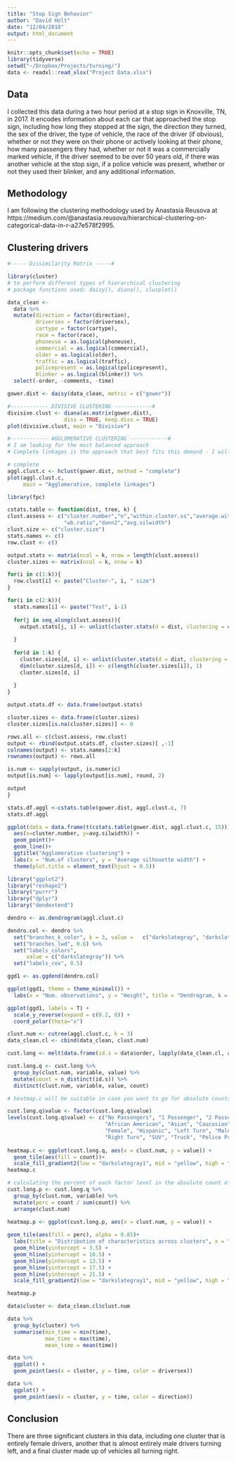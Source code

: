 ```yaml
---
title: "Stop Sign Behavior"
author: "David Holt"
date: "12/04/2018"
output: html_document
---
```


```r
knitr::opts_chunk$set(echo = TRUE)
library(tidyverse)
setwd("~/Dropbox/Projects/turning/")
data <- readxl::read_xlsx("Project Data.xlsx")
```

## Data

I collected this data during a two hour period at a stop sign in Knoxville, TN, in 2017. It encodes information about each car that approached the stop sign, including how long they stopped at the sign, the direction they turned, the sex of the driver, the type of vehicle, the race of the driver (if obvious), whether or not they were on their phone or actively looking at their phone, how many passengers they had, whether or not it was a commercially marked vehicle, if the driver seemed to be over 50 years old, if there was another vehicle at the stop sign, if a police vehicle was present, whether or not they used their blinker, and any additional information.

## Methodology

I am following the clustering methodology used by Anastasia Reusova at https://medium.com/@anastasia.reusova/hierarchical-clustering-on-categorical-data-in-r-a27e578f2995.

## Clustering drivers

```r
#----- Dissimilarity Matrix -----#

library(cluster) 
# to perform different types of hierarchical clustering
# package functions used: daisy(), diana(), clusplot()

data_clean <- 
  data %>%
  mutate(direction = factor(direction),
         driversex = factor(driversex),
         cartype = factor(cartype),
         race = factor(race),
         phoneuse = as.logical(phoneuse),
         commercial = as.logical(commercial),
         older = as.logical(older),
         traffic = as.logical(traffic),
         policepresent = as.logical(policepresent),
         blinker = as.logical(blinker)) %>%
  select(-order, -comments, -time)

gower.dist <- daisy(data_clean, metric = c("gower"))

#------------ DIVISIVE CLUSTERING ------------#
divisive.clust <- diana(as.matrix(gower.dist), 
                  diss = TRUE, keep.diss = TRUE)
plot(divisive.clust, main = "Divisive")


```

```r
#------------ AGGLOMERATIVE CLUSTERING ------------#
# I am looking for the most balanced approach
# Complete linkages is the approach that best fits this demand - I will leave only this one here, don't want to get it cluttered

# complete
aggl.clust.c <- hclust(gower.dist, method = "complete")
plot(aggl.clust.c,
     main = "Agglomerative, complete linkages")
```

```r
library(fpc)

cstats.table <- function(dist, tree, k) {
clust.assess <- c("cluster.number","n","within.cluster.ss","average.within","average.between",
                  "wb.ratio","dunn2","avg.silwidth")
clust.size <- c("cluster.size")
stats.names <- c()
row.clust <- c()

output.stats <- matrix(ncol = k, nrow = length(clust.assess))
cluster.sizes <- matrix(ncol = k, nrow = k)

for(i in c(1:k)){
  row.clust[i] <- paste("Cluster-", i, " size")
}

for(i in c(2:k)){
  stats.names[i] <- paste("Test", i-1)
  
  for(j in seq_along(clust.assess)){
    output.stats[j, i] <- unlist(cluster.stats(d = dist, clustering = cutree(tree, k = i))[clust.assess])[j]
    
  }
  
  for(d in 1:k) {
    cluster.sizes[d, i] <- unlist(cluster.stats(d = dist, clustering = cutree(tree, k = i))[clust.size])[d]
    dim(cluster.sizes[d, i]) <- c(length(cluster.sizes[i]), 1)
    cluster.sizes[d, i]
    
  }
}

output.stats.df <- data.frame(output.stats)

cluster.sizes <- data.frame(cluster.sizes)
cluster.sizes[is.na(cluster.sizes)] <- 0

rows.all <- c(clust.assess, row.clust)
output <- rbind(output.stats.df, cluster.sizes)[ ,-1]
colnames(output) <- stats.names[2:k]
rownames(output) <- rows.all

is.num <- sapply(output, is.numeric)
output[is.num] <- lapply(output[is.num], round, 2)

output
}
```

```r
stats.df.aggl <-cstats.table(gower.dist, aggl.clust.c, 7) 
stats.df.aggl
```

```r
ggplot(data = data.frame(t(cstats.table(gower.dist, aggl.clust.c, 15))), 
  aes(x=cluster.number, y=avg.silwidth)) + 
  geom_point()+
  geom_line()+
  ggtitle("Agglomerative clustering") +
  labs(x = "Num.of clusters", y = "Average silhouette width") +
  theme(plot.title = element_text(hjust = 0.5))
```

```r
library("ggplot2")
library("reshape2")
library("purrr")
library("dplyr")
library("dendextend")

dendro <- as.dendrogram(aggl.clust.c)

dendro.col <- dendro %>%
  set("branches_k_color", k = 3, value =   c("darkslategray", "darkslategray4", "darkslategray3")) %>%
  set("branches_lwd", 0.6) %>%
  set("labels_colors", 
      value = c("darkslategray")) %>% 
  set("labels_cex", 0.5)

ggd1 <- as.ggdend(dendro.col)

ggplot(ggd1, theme = theme_minimal()) +
  labs(x = "Num. observations", y = "Height", title = "Dendrogram, k = 3")
```

```r
ggplot(ggd1, labels = T) + 
  scale_y_reverse(expand = c(0.2, 0)) +
  coord_polar(theta="x")
```
  
```r
clust.num <- cutree(aggl.clust.c, k = 3)
data_clean.cl <- cbind(data_clean, clust.num)

cust.long <- melt(data.frame(id.s = data$order, lapply(data_clean.cl, as.character), stringsAsFactors=FALSE), id = c("id.s", "clust.num"), factorsAsStrings=T)

cust.long.q <- cust.long %>%
  group_by(clust.num, variable, value) %>%
  mutate(count = n_distinct(id.s)) %>%
  distinct(clust.num, variable, value, count)

# heatmap.c will be suitable in case you want to go for absolute counts - but it doesn't tell much to my taste

cust.long.q$value <- factor(cust.long.q$value)
levels(cust.long.q$value) <- c("No Passengers", "1 Passenger", "2 Passengers", "4 Passengers", 
                               "African American", "Asian", "Caucasian", "Car", "Phone In Use",
                               "Female", "Hispanic", "Left Turn", "Male", "Middle-Eastern", 
                               "Right Turn", "SUV", "Truck", "Police Present", "Van")
  
heatmap.c <- ggplot(cust.long.q, aes(x = clust.num, y = value)) +
  geom_tile(aes(fill = count))+
  scale_fill_gradient2(low = "darkslategray1", mid = "yellow", high = "turquoise4")
heatmap.c
```


```r
# calculating the percent of each factor level in the absolute count of cluster members
cust.long.p <- cust.long.q %>%
  group_by(clust.num, variable) %>%
  mutate(perc = count / sum(count)) %>%
  arrange(clust.num)

heatmap.p <- ggplot(cust.long.p, aes(x = clust.num, y = value)) +
  
geom_tile(aes(fill = perc), alpha = 0.85)+
  labs(title = "Distribution of characteristics across clusters", x = "Cluster number", y = NULL) +
  geom_hline(yintercept = 3.5) + 
  geom_hline(yintercept = 10.5) + 
  geom_hline(yintercept = 13.5) + 
  geom_hline(yintercept = 17.5) + 
  geom_hline(yintercept = 21.5) + 
  scale_fill_gradient2(low = "darkslategray1", mid = "yellow", high = "turquoise4")

heatmap.p
```

```r
data$cluster <- data_clean.cl$clust.num

data %>%
  group_by(cluster) %>%
  summarise(min_time = min(time),
            max_time = max(time),
            mean_time = mean(time))

data %>%
  ggplot() +
  geom_point(aes(x = cluster, y = time, color = driversex))

data %>%
  ggplot() +
  geom_point(aes(x = cluster, y = time, color = direction))
```

## Conclusion

There are three significant clusters in this data, including one cluster that is entirely female drivers, another that is almost entirely male drivers turning left, and a final cluster made up of vehicles all turning right.
